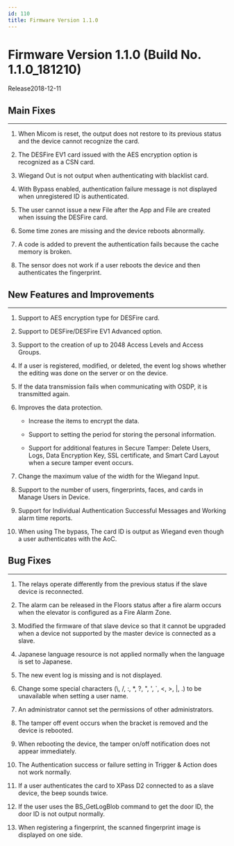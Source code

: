```yaml
---
id: 110
title: Firmware Version 1.1.0
---
```


# Firmware Version 1.1.0 (Build No. 1.1.0_181210)

Release<Separator/>2018-12-11

## Main Fixes

---

1. When Micom is reset, the output does not restore to its previous status and the device cannot recognize the card.

1. The DESFire EV1 card issued with the AES encryption option is recognized as a CSN card.

1. Wiegand Out is not output when authenticating with blacklist card.

1. With Bypass enabled, authentication failure message is not displayed when unregistered ID is authenticated.

1. The user cannot issue a new File after the App and File are created when issuing the DESFire card.

1. Some time zones are missing and the device reboots abnormally.

1. A code is added to prevent the authentication fails because the cache memory is broken.

1. The sensor does not work if a user reboots the device and then authenticates the fingerprint.

## New Features and Improvements

---

1. Support to AES encryption type for DESFire card.

1. Support to DESFire/DESFire EV1 Advanced option.

1. Support to the creation of up to 2048 Access Levels and Access Groups.

1. If a user is registered, modified, or deleted, the event log shows whether the editing was done on the server or on the device.

1. If the data transmission fails when communicating with OSDP, it is transmitted again.

1. Improves the data protection.

    - Increase the items to encrypt the data.

    - Support to setting the period for storing the personal information.

    - Support for additional features in Secure Tamper: Delete Users, Logs, Data Encryption Key, SSL certificate, and Smart Card Layout when a secure tamper event occurs.

1. Change the maximum value of the width for the Wiegand Input.

1. Support to the number of users, fingerprints, faces, and cards in Manage Users in Device.

1. Support for Individual Authentication Successful Messages and Working alarm time reports.

1. When using The bypass, The card ID is output as Wiegand even though a user authenticates with the AoC.

## Bug Fixes

---

<BugLists>

1. The relays operate differently from the previous status if the slave device is reconnected.

1. The alarm can be released in the Floors status after a fire alarm occurs when the elevator is configured as a Fire Alarm Zone.

1. Modified the firmware of that slave device so that it cannot be upgraded when a device not supported by the master device is connected as a slave.

1. Japanese language resource is not applied normally when the language is set to Japanese.

1. The new event log is missing and is not displayed.

1. Change some special characters (\\, /, :, *, ?, ", ', `, \<, >, |, .) to be unavailable when setting a user name.

1. An administrator cannot set the permissions of other administrators.

1. The tamper off event occurs when the bracket is removed and the device is rebooted.

1. When rebooting the device, the tamper on/off notification does not appear immediately.

1. The Authentication success or failure setting in Trigger & Action does not work normally.

1. If a user authenticates the card to XPass D2 connected to as a slave device, the beep sounds twice.

1. If the user uses the BS_GetLogBlob command to get the door ID, the door ID is not output normally.

1. When registering a fingerprint, the scanned fingerprint image is displayed on one side.

</BugLists>